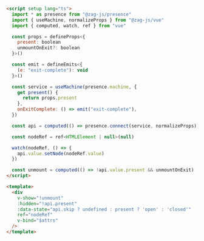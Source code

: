 ```html
<script setup lang="ts">
  import * as presence from "@zag-js/presence"
  import { useMachine, normalizeProps } from "@zag-js/vue"
  import { computed, watch, ref } from "vue"

  const props = defineProps<{
    present: boolean
    unmountOnExit?: boolean
  }>()

  const emit = defineEmits<{
    (e: "exit-complete"): void
  }>()

  const service = useMachine(presence.machine, {
    get present() {
      return props.present
    },
    onExitComplete: () => emit("exit-complete"),
  })

  const api = computed(() => presence.connect(service, normalizeProps))

  const nodeRef = ref<HTMLElement | null>(null)

  watch(nodeRef, () => {
    api.value.setNode(nodeRef.value)
  })

  const unmount = computed(() => !api.value.present && unmountOnExit)
</script>

<template>
  <div
    v-show="!unmount"
    :hidden="!api.present"
    :data-state="api.skip ? undefined : present ? 'open' : 'closed'"
    ref="nodeRef"
    v-bind="$attrs"
  />
</template>
```
